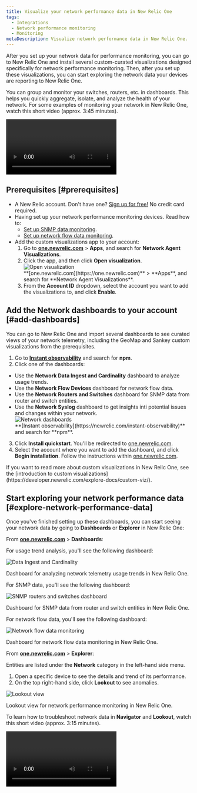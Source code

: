```yaml
---
title: Visualize your network performance data in New Relic One
tags:
  - Integrations
  - Network performance monitoring
  - Monitoring
metaDescription: Visualize network performance data in New Relic One.
---
```








After you set up your network data for performance monitoring, you can go to New Relic One and install several custom-curated visualizations designed specifically for network performance monitoring. Then, after you set up these visualizations, you can start exploring the network data your devices are reporting to New Relic One.

You can group and monitor your switches, routers, etc. in dashboards. This helps you quickly aggregate, isolate, and analyze the health of your network. For some examples of monitoring your network in New Relic One, watch this short video (approx. 3:45 minutes).

<Video
  id="rnxfPSR_ZCo"
  type="youtube"
/>

## Prerequisites [#prerequisites]

* A New Relic account. Don't have one? [Sign up for free!](https://newrelic.com/signup) No credit card required.
* Having set up your network performance monitoring devices. Read how to:
  * [Set up SNMP data monitoring](/docs/network-performance-monitoring/setup-performance-monitoring/snmp-performance-monitoring).
  * [Set up network flow data monitoring](/docs/network-performance-monitoring/setup-performance-monitoring/network-flow-monitoring).
* Add the custom visualizations app to your account:
  1. Go to **[one.newrelic.com](https://one.newrelic.com)** > **Apps**, and search for **Network Agent Visualizations**.
  2. Click the app, and then click **Open visualization**.
     <img title="Open visualization" alt="Open visualization" src={openViz}/>
     <figcaption>**[one.newrelic.com](https://one.newrelic.com)** > **Apps**, and search
     for **Network Agent Visualizations**.</figcaption>
  3. From the **Account ID** dropdown, select the account you want to add the visualizations to, and click **Enable**.

## Add the Network dashboards to your account [#add-dashboards]

You can go to New Relic One and import several dashboards to see curated views of your network telemetry, including the GeoMap and Sankey custom visualizations from the prerequisites.

1. Go to **[Instant observability](https://newrelic.com/instant-observability)** and search for **npm**.
2. Click one of the dashboards:

* Use the **Network Data Ingest and Cardinality** dashboard to analyze usage trends.
* Use the **Network Flow Devices** dashboard for network flow data.
* Use the **Network Routers and Switches** dashboard for SNMP data from router and switch entities.
* Use the **Network Syslog** dashboard to get insights inti potential issues and changes within your network.  
  <img title="Instant observability Network search" alt="Network dashboards" src={ioNetwork}/>
  <figcaption>**[Instant observability](https://newrelic.com/instant-observability)** and search for **npm**.</figcaption>

3. Click **Install quickstart**. You'll be redirected to [one.newrelic.com](https://one.newrelic.com).
4. Select the account where you want to add the dashboard, and click **Begin installation**. Follow the instructions within [one.newrelic.com](https://one.newrelic.com).

<Callout variant="tip">
  If you want to read more about custom visualizations in New Relic One, see the [introduction to custom visualizations](https://developer.newrelic.com/explore-docs/custom-viz/).
</Callout>

## Start exploring your network performance data [#explore-network-performance-data]

Once you've finished setting up these dashboards, you can start seeing your network data by going to **Dashboards** or **Explorer** in New Relic One:

From **[one.newrelic.com](https://one.newrelic.com)** > **Dashboards**:

For usage trend analysis, you'll see the following dashboard:

<img
  title="Data Ingest and Cardinality"
  alt="Data Ingest and Cardinality"
  src={dashboardDataIngestAndCardinality}
/>

<figcaption>
  Dashboard for analyzing network telemetry usage trends in New Relic One.
</figcaption>

For SNMP data, you'll see the following dashboard:

<img
  title="SNMP routers and switches dashboard"
  alt="SNMP routers and switches dashboard"
  src={dashboardRoutersAndSwitches}
/>

<figcaption>
  Dashboard for SNMP data from router and switch entities in New Relic One.
</figcaption>

For network flow data, you'll see the following dashboard:

<img
  title="Network flow data monitoring"
  alt="Network flow data monitoring"
  src={flowDataDashboard}
/>

<figcaption>
  Dashboard for network flow data monitoring in New Relic One.
</figcaption>

From **[one.newrelic.com](https://one.newrelic.com)** > **Explorer**:

Entities are listed under the **Network** category in the left-hand side menu.

1. Open a specific device to see the details and trend of its performance.
2. On the top right-hand side, click **Lookout** to see anomalies.

<img
  title="Lookout view"
  alt="Lookout view"
  src={snmpDashboard}
/>

<figcaption>
  Lookout view for network performance monitoring in New Relic One.
</figcaption>

To learn how to troubleshoot network data in **Navigator** and **Lookout**, watch this short video (approx. 3:15 minutes).

<Video
  id="qkakBi0Lc9Y"
  type="youtube"
/>
